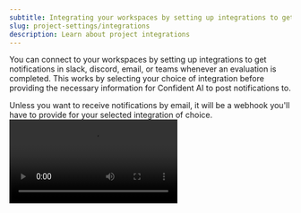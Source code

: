 ```yaml
---
subtitle: Integrating your workspaces by setting up integrations to get notifications in slack, discord, email, or teams in your project.
slug: project-settings/integrations
description: Learn about project integrations
---
```


You can connect to your workspaces by setting up integrations to get notifications in slack, discord, email, or teams whenever an evaluation is completed. This works by selecting your choice of integration before providing the necessary information for Confident AI to post notifications to.

<Note>
  Unless you want to receive notifications by email, it will be a webhook you'll
  have to provide for your selected integration of choice.
</Note>

<Frame caption="Connect to Slack, Discord, Teams, etc.">
  <video
    src="https://confident-docs.s3.us-east-1.amazonaws.com/project-configuration:setup-integrations.mp4"
    autoPlay
  />
</Frame>

## Select Integration

Go to **Project Settings** > **Integrations** in your project space, and select the integration you wish in the integrations dropdown. The available integrations are:

- Slack (requires webhook URL, learn how to create one [here](https://api.slack.com/messaging/webhooks))
- Discord (requires webhook URL, learn how to create one [here](https://support.discord.com/hc/en-us/articles/228383668-Intro-to-Webhooks))
- Teams (requires webhook URL, learn how to create one [here](https://learn.microsoft.com/en-us/microsoftteams/platform/webhooks-and-connectors/how-to/add-incoming-webhook?tabs=newteams%2Cdotnet))
- Email

For any integrations that are not covered, email support@confident-ai.com.

## Configure Notification Events

<Launch>
  Currently, the only available notification event is "On Test Run End". For
  more events that you need, email support@confident-ai.com.
</Launch>

Toggle on or off the "On Test Run End" event depending on whether you wish to be notified whenever an evaluation completes on Confident AI. You'll still get a notification even if you run evaluations locally vis DeepEval.

Once you're done, click **Save**.
